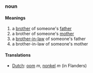 ===noun===
====Meanings====
#a [[brother]] of someone's [[father]]
#a brother of someone's [[mother]]
#a [[brother-in-law]] of someone's father
#a brother-in-law of someone's mother
====Translations====
*[[Dutch]]: [[oom]] ''m'', [[nonkel]] ''m'' (in Flanders)